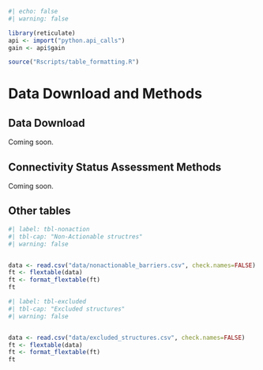```r
#| echo: false
#| warning: false

library(reticulate)
api <- import("python.api_calls")
gain <- api$gain

source("Rscripts/table_formatting.R")

```

# Data Download and Methods {-}

## Data Download {-}

Coming soon.

## Connectivity Status Assessment Methods {-}

Coming soon.

## Other tables {-}

```r
#| label: tbl-nonaction
#| tbl-cap: "Non-Actionable structres"
#| warning: false


data <- read.csv("data/nonactionable_barriers.csv", check.names=FALSE)
ft <- flextable(data)
ft <- format_flextable(ft)
ft
```

```r
#| label: tbl-excluded
#| tbl-cap: "Excluded structures"
#| warning: false


data <- read.csv("data/excluded_structures.csv", check.names=FALSE)
ft <- flextable(data)
ft <- format_flextable(ft)
ft
```